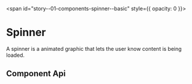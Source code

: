 
<span id="story--01-components-spinner--basic" style={{ opacity: 0 }}></span>

# Spinner

A spinner is a animated graphic that lets the user know content is being loaded.

<Canvas>
  <Story id="01-components-spinner--basic" />
</Canvas>

## Component Api

<Description markdown={readme} />

<br />


<Description markdown={testing} />


<Description markdown={github} />
